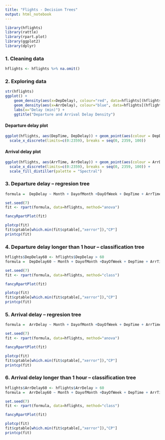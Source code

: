 ```yaml
---
title: "Flights - Decision Trees"
output: html_notebook
---
```



```r
library(hflights)
library(rattle)
library(rpart.plot)
library(ggplot2)
library(dplyr)
```


### 1. Cleaning data

```r
hflights <- hflights %>% na.omit()
```

### 2. Exploring data

```r
str(hflights)
ggplot() + 
    geom_density(aes(x=DepDelay), colour="red", data=hflights[(hflights$DepDelay<=60 & hflights$DepDelay >= -30),]) + 
    geom_density(aes(x=ArrDelay), colour="blue", data=hflights[(hflights$ArrDelay<=60 & hflights$ArrDelay >= -30),]) +
    labs(x="Delay (min)") +
    ggtitle("Departure and Arrival Delay Density")
```

#### Departure delay plot

```r
ggplot(hflights, aes(DepTime, DepDelay)) + geom_point(aes(colour = DepDelay)) + 
  scale_x_discrete(limits=c(0:2359), breaks = seq(0, 2359, 100))
```

#### Arrival delay plot

```r
ggplot(hflights, aes(ArrTime, ArrDelay)) + geom_point(aes(colour = ArrDelay)) + 
  scale_x_discrete(limits=c(0:2359), breaks = seq(0, 2359, 100)) +
  scale_fill_distiller(palette = "Spectral")
```

### 3. Departure delay -- regresion tree

```r
formula =  DepDelay ~ Month + DayofMonth +DayOfWeek + DepTime + ArrTime + UniqueCarrier + FlightNum +  ActualElapsedTime + AirTime + Origin + Dest + Distance + TaxiIn + TaxiOut

set.seed(7)
fit <- rpart(formula, data=hflights, method="anova")

fancyRpartPlot(fit)

plotcp(fit)
fit$cptable[which.min(fit$cptable[,"xerror"]),"CP"]
printcp(fit)
```

### 4. Departure delay longer than 1 hour -- classification tree

```r
hflights$DepDelay60 <- hflights$DepDelay > 60
formula =  DepDelay60 ~ Month + DayofMonth +DayOfWeek + DepTime + ArrTime + UniqueCarrier + FlightNum +  ActualElapsedTime + AirTime + Origin + Dest + Distance + TaxiIn + TaxiOut

set.seed(7)
fit <- rpart(formula, data=hflights, method="class")

fancyRpartPlot(fit)

plotcp(fit)
fit$cptable[which.min(fit$cptable[,"xerror"]),"CP"]
printcp(fit)
```

### 5. Arrival delay -- regresion tree

```r
formula =  ArrDelay ~ Month + DayofMonth +DayOfWeek + DepTime + ArrTime + UniqueCarrier + FlightNum +  ActualElapsedTime + AirTime + Origin + Dest + Distance + TaxiIn + TaxiOut

set.seed(7)
fit <- rpart(formula, data=hflights, method="anova")

fancyRpartPlot(fit)

plotcp(fit)
fit$cptable[which.min(fit$cptable[,"xerror"]),"CP"]
printcp(fit)
```


### 6. Arrival delay longer than 1 hour -- classification tree

```r
hflights$ArrDelay60 <- hflights$ArrDelay > 60
formula =  ArrDelay60 ~ Month + DayofMonth +DayOfWeek + DepTime + ArrTime + UniqueCarrier + FlightNum +  ActualElapsedTime + AirTime + Origin + Dest + Distance + TaxiIn + TaxiOut

set.seed(7)
fit <- rpart(formula, data=hflights, method="class")

fancyRpartPlot(fit)

plotcp(fit)
fit$cptable[which.min(fit$cptable[,"xerror"]),"CP"]
printcp(fit)
```
